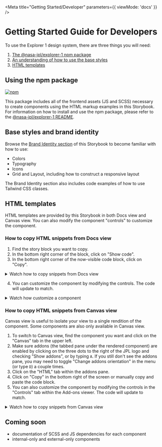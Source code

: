 
<Meta title="Getting Started/Developer" parameters={{ viewMode: 'docs' }} />

# Getting Started Guide for Developers

To use the Explorer 1 design system, there are three things you will need:

1. [The @nasa-jpl/explorer-1 npm package](#using-the-npm-package)
2. [An understanding of how to use the base styles](#base-styles-and-brand-identity)
3. [HTML templates](#html-templates)

## Using the npm package

[![npm](https://img.shields.io/npm/v/@nasa-jpl/explorer-1)](https://npmjs.com/package/@nasa-jpl/explorer-1)

This package includes all of the frontend assets (JS and SCSS) necessary to create components using the HTML markup examples in this Storybook. For information on how to install and use the npm package, please refer to the [@nasa-jpl/explorer-1 README](https://github.com/@nasa-jpl/explorer-1).

## Base styles and brand identity

Browse the [Brand Identity section](?path=/docs/brand-identity-colors--page) of this Storybook to become familiar with how to use:

- Colors
- Typography
- Icons
- Grid and Layout, including how to construct a responsive layout

The Brand Identity section also includes code examples of how to use Tailwind CSS classes.

## HTML templates

HTML templates are provided by this Storybook in both Docs view and Canvas view. You can also modify the component "controls" to customize the component.

### How to copy HTML snippets from Docs view

1. Find the story block you want to copy.
2. In the bottom right corner of the block, click on "Show code".
3. In the bottom right corner of the now-visible code block, click on "Copy".

<details>
  <summary> Watch how to copy snippets from Docs view</summary>

![how to copy snippets from Docs view](./gif/storybook-html-simple.gif)

</details>

4. You can customize the component by modifying the controls. The code will update to match.

<details>
  <summary> Watch how customize a component</summary>

![how customize a component](./gif/storybook-html-customized.gif)

</details>

### How to copy HTML snippets from Canvas view

Canvas view is useful to isolate your view to a single rendition of the component. Some components are also only available in Canvas view.

1. To switch to Canvas view, find the component you want and click on the "Canvas" tab in the upper left.
2. Make sure addons (the tabbed pane under the rendered component) are enabled by clicking on the three dots to the right of the JPL logo and checking "Show addons", or by typing `A`. If you still don't see the addons pane, you may need to toggle "Change addons orientation" in the menu (or type `D`) a couple times.
3. Click on the "HTML" tab within the addons pane.
4. Click on "Copy" in the bottom right of the screen or manually copy and paste the code block.
5. You can also customize the component by modifying the controls in the "Controls" tab within the Add-ons viewer. The code will update to match.

<details>
  <summary> Watch how to copy snippets from Canvas view</summary>

![how to copy snippets from Canvas vie](./gif/storybook-canvas.gif)

</details>

## Coming soon

- documentation of SCSS and JS dependencies for each component
- internal-only and external-only components
